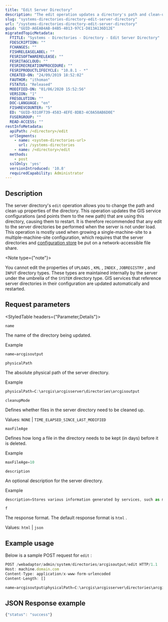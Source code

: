```yaml
---
title: "Edit Server Directory"
description: "The edit operation updates a directory's path and clean-up properties."
slug: "systems-directories-directory-edit-server-directory"
url: "/systems-directories-directory-edit-server-directory"
guid: "GUID-A6EAB4AB-84B5-4013-97C1-D813A136D12E"
migratedTopicMetadata:
  FTITLE: "Systems - Directories - Directory - Edit Server Directory"
  FDESCRIPTION: ""
  FCHANGES: ""
  FISHRELEASELABEL: ""
  FESRISOFTWARERELEASE: ""
  FESRITAGCLOUD: ""
  FESRIRECREATIONPROCEDURE: ""
  FESRIPRODUCTLIFECYCLE: "10.8.1 - *"
  CREATED-ON: "24/09/2019 18:52:02"
  FAUTHOR: "ithoman"
  FSTATUS: "Released"
  MODIFIED-ON: "01/06/2020 15:52:56"
  VERSION: "1"
  FRESOLUTION: ""
  DOC-LANGUAGE: "en"
  FISHREVCOUNTER: "5"
  ED: "GUID-9310F739-4583-4EFE-8DB3-4C0A58AB6D0E"
  FUSERGROUP: ""
  READ-ACCESS: ""
restInfoMetadata:
  apiPath: /<directory>/edit
  urlSegments:
    - name: <system-directories-url>
      url: /systems-directories
    - name: /<directory>/edit
  methods:
    - post
  sslOnly: 'yes'
  versionIntroduced: '10.8'
  requiredCapability: Administrator
---
```


## Description

The server directory's `edit`  operation allows you to change the path and clean up properties of the directory. This operation updates the GIS service configurations (and points them to the new path) that are using this directory, causing them to restart. It is therefore recommended that any edit to the server directories be performed when the server is not under load. This operation is mostly used when growing a single-machine-site to a multiple-machine-site configuration, which requires that the server directories and [configuration store](/systems-configuration-store) be put on a network-accessible file share.

<Note type={"note"}>

You cannot edit the properties of `UPLOADS` , `KML` , `INDEX` , `JOBREGISTRY` , and `INPUT`  directory types. These types are maintained internally by the server under the umbrella of the `SYSTEM`  directory type. GIS services that reference server directories in their configuration are updated automatically and restarted.

</Note>

##  Request parameters

<StyledTable headers={"Parameter,Details"}>

<StyledTableRow>

<StyledTableCell cellStyle="markdown">

`name` 

</StyledTableCell>

<StyledTableCell cellStyle="markdown">

The name of the directory being updated.

Example

```javascript
name=arcgisoutput
```

 

</StyledTableCell>

</StyledTableRow>

<StyledTableRow>

<StyledTableCell cellStyle="markdown">

`physicalPath` 

</StyledTableCell>

<StyledTableCell cellStyle="markdown">

The absolute physical path of the server directory.

Example

```javascript
physicalPath=C:\arcgis\arcgisserver\directories\arcgisoutput
```

 

</StyledTableCell>

</StyledTableRow>

<StyledTableRow>

<StyledTableCell cellStyle="markdown">

`cleanupMode` 

</StyledTableCell>

<StyledTableCell cellStyle="markdown">

Defines whether files in the server directory need to be cleaned up. 

Values: `NONE`  \| `TIME_ELAPSED_SINCE_LAST_MODIFIED` 

</StyledTableCell>

</StyledTableRow>

<StyledTableRow>

<StyledTableCell cellStyle="markdown">

`maxFileAge` 

</StyledTableCell>

<StyledTableCell cellStyle="markdown">

Defines how long a file in the directory needs to be kept (in days) before it is deleted.

Example

```javascript
maxFileAge=10
```

 

</StyledTableCell>

</StyledTableRow>

<StyledTableRow>

<StyledTableCell cellStyle="markdown">

`description` 

</StyledTableCell>

<StyledTableCell cellStyle="markdown">

An optional description for the server directory.

Example

```javascript
description=Stores various information generated by services, such as map images.
```

 

</StyledTableCell>

</StyledTableRow>

<StyledTableRow>

<StyledTableCell cellStyle="markdown">

`f` 

</StyledTableCell>

<StyledTableCell cellStyle="markdown">

The response format. The default response format is `html` .

Values: `html`  \| `json` 

</StyledTableCell>

</StyledTableRow>

</StyledTable>

## Example usage

Below is a sample POST request for `edit` :

```javascript
POST /webadaptor/admin/system/directories/arcgisoutput/edit HTTP/1.1
Host: machine.domain.com
Content-Type: application/x-www-form-urlencoded
Content-Length: []

name=arcgisoutput&physicalPath=C:\arcgis\arcgisserver\directories\arcgisoutput&directoryType=OUTPUT&description=Stores various information generated by services, such as map images.&cleanupMode=TIME_ELAPSED_SINCE_LAST_MODIFIED&maxFileAge=10&f=json
```

 

## JSON Response example

```javascript
{"status": "success"}
```

 
